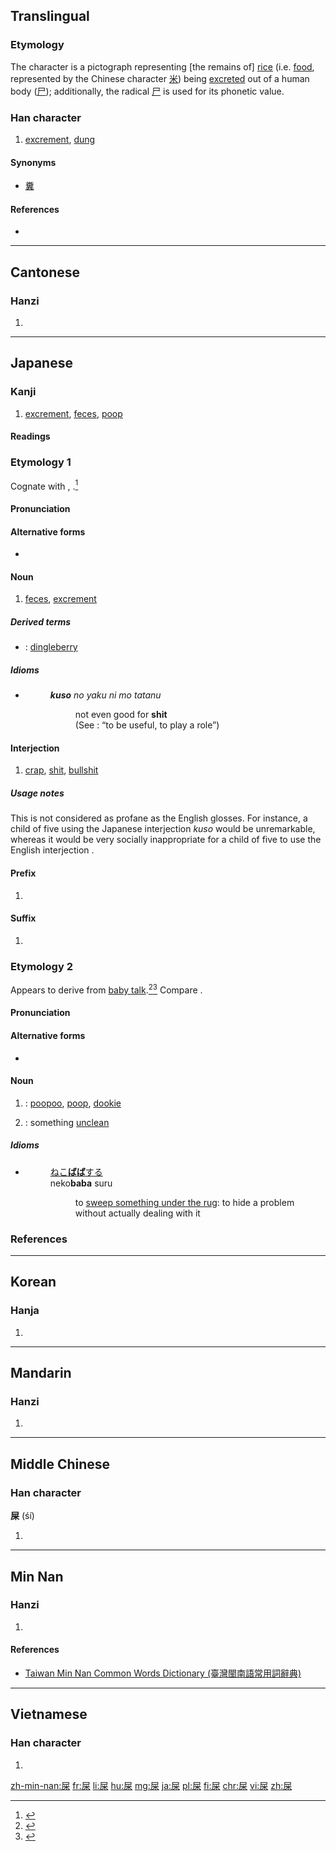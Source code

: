 ==Translingual==

===Etymology===
The character is a pictograph representing [the remains of] [[rice]] (i.e. [[food]], represented by the Chinese character [[米]]) being [[excreted]] out of a human body ([[尸]]); additionally, the radical [[尸]] is used for its phonetic value.

===Han character===
{{Han char|rn=44|rad=尸|as=06|sn=9|four=7729<sub>4</sub>|canj=尸火木 (SFD)|ids=⿸[[尸]][[米]]}}

# [[excrement]], [[dung]]

====Synonyms====
* [[糞]]

====References====
* {{Han ref|kx=0301.250|dkj=07689|dj=0598.150|hdz=20973.060|uh=5C4E|ud=23630|bh=ABCB|bd=43979}}

----

==Cantonese==

===Hanzi===
{{yue-hanzi|jyut=[[hei1]], [[si2]]|y=hei1, si2}}

# {{defn|lang=yue|sort=尸06}}

----

==Japanese==

===Kanji===
{{ja-kanji|grade=|rs=尸06}}

# [[excrement]], [[feces]], [[poop]]

====Readings====
{{ja-readings
|goon=[[し]] (shi)
|kanon=[[し]] (shi)
|kun=[[くそ]] (kuso), [[ばば]] (baba) {{non-joyo-reading}}
}}

===Etymology 1===
{{ja-kanjitab|yomi=k|くそ}}
Cognate with {{m|ja|臭い|tr=kusai||stinky, smelly}}, {{m|ja|腐る|tr=kusaru||to rot, to become stinky}}.<ref name="KDJ">{{R:Kokugo Dai Jiten}}</ref>

====Pronunciation====
{{ja-pron|yomi=k|くそ|acc=2|acc_ref=DJR}}

====Alternative forms====
* {{l|ja|糞}}

====Noun====
{{ja-noun|くそ}}

# {{context|colloquial|lang=ja}} [[feces]], [[excrement]]

=====Derived terms=====
{{der-top}}
* {{ja-r|屎っ垂れ|くそったれ}}: [[dingleberry]] {{qualifier|vulgar epithet}}
{{der-bottom}}

=====Idioms=====
* {{lang|ja|'''屎'''}}{{l|ja|の}}{{l|ja|役}}{{l|ja|に}}{{l|ja|も}}{{l|ja|立つ|立たぬ}}
*: {{lang|ja|'''くそ'''の}}{{l|ja|やく}}{{lang|ja|にも}}{{l|ja|たつ|たたぬ}}
*: '''''kuso''' no yaku ni mo tatanu''
*:: not even good for '''shit'''
*:: (See {{ja-r|役に立つ|やく に たつ}}: “to be useful, to play a role”)

====Interjection====
{{ja-pos|interjection|くそ}}

# {{context|lang=ja|sort=くそ|expletive}} [[crap]], [[shit]], [[bullshit]]

=====Usage notes=====
This is not considered as profane as the English glosses.  For instance, a child of five using the Japanese interjection ''kuso'' would be unremarkable, whereas it would be very socially inappropriate for a child of five to use the English interjection {{m|en|shit}}. {{attention|ja|so, this means the glosses need to be improved}}

====Prefix====
{{ja-pos|prefix|くそ}}

# {{non-gloss definition|A [[derogatory]] prefix.}}
#: {{ja-usex|'''屎'''爺い|'''くそ'''じじい|'''crappy''' old man}}

====Suffix====
{{ja-pos|suffix|くそ}}

# {{non-gloss definition|A [[derogatory]] [[emphasis|emphasizing]] suffix.}}
#: {{ja-usex|下手'''屎'''|へた'''くそ'''|'''crappy''' bad at something; to be '''shit''' at doing something}}
#: {{ja-usex|襤褸'''屎'''|ぼろ'''くそ'''|broken down '''for shit''', raggedy-'''ass'''}}

===Etymology 2===
{{ja-kanjitab|yomi=k|ばば}}
Appears to derive from [[baby talk]].<ref name="KDJ">{{R:Kokugo Dai Jiten}}</ref><ref name="DJR">{{R:Daijirin}}</ref>  Compare {{etyl|en|-}} {{m|en|poopoo}}.

====Pronunciation====
{{ja-pron|yomi=k|ばば|acc=0|acc_ref=DJR|acc2=2|acc2_ref=DJR}}

====Alternative forms====
* {{l|ja|糞}}

====Noun====
{{ja-noun|ばば}}

# {{qualifier|children's word}}: [[poopoo]], [[poop]], [[dookie]]
# {{qualifier|children's word}}: something [[unclean]]

=====Idioms=====
* {{l|ja|猫屎|猫'''屎'''}}{{l|ja|する}}
*: [[ねこばば|ねこ'''ばば''']][[する]]
*: neko'''baba''' suru
*:: to [[sweep something under the rug]]: to hide a problem without actually dealing with it {{qualifier|from how a cat will bury its poop}}

===References===
<references/>

----

==Korean==

===Hanja===
{{ko-hanja|hangeul=시|rv=si|mr=si}}

# {{defn|lang=ko|sort=尸06}}

----

==Mandarin==

===Hanzi===
{{cmn-hanzi|pin=[[shǐ]] ([[shi3]])|wg=shih<sup>3</sup>}}

# {{defn|lang=cmn|sort=尸06}}

----

==Middle Chinese==

===Han character===
'''屎''' (śí)

# {{defn|ltc}}

----

==Min Nan==

===Hanzi===
{{nan-hanzi|tlpa=[[sú]] (su<sup>2</sup>), [[sái]] (sai<sup>2</sup>)}}

# {{defn|lang=nan|sort=尸06}}

====References====
*[http://twblg.dict.edu.tw/holodict_new/result_detail.jsp?n_no=4871&curpage=2&sample=%E5%B1%8E&radiobutton=1&querytarget=1&limit=20&pagenum=3&rowcount=51 Taiwan Min Nan Common Words Dictionary (臺灣閩南語常用詞辭典)]

----

==Vietnamese==

===Han character===
{{vi-hantu|[[thỉ]], [[xái]]|rs=尸06}}

# {{defn|lang=vi|sort=尸06}}

[[zh-min-nan:屎]]
[[fr:屎]]
[[li:屎]]
[[hu:屎]]
[[mg:屎]]
[[ja:屎]]
[[pl:屎]]
[[fi:屎]]
[[chr:屎]]
[[vi:屎]]
[[zh:屎]]